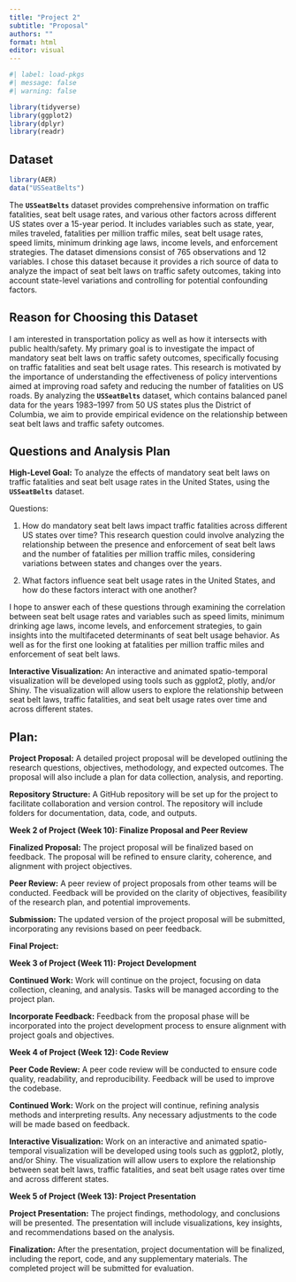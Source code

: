 ```yaml
---
title: "Project 2"
subtitle: "Proposal"
authors: ""
format: html
editor: visual
---
```


```r
#| label: load-pkgs
#| message: false
#| warning: false

library(tidyverse)
library(ggplot2)
library(dplyr)
library(readr)
```

## Dataset

```r
library(AER)
data("USSeatBelts")
```

The **`USSeatBelts`** dataset provides comprehensive information on traffic fatalities, seat belt usage rates, and various other factors across different US states over a 15-year period. It includes variables such as state, year, miles traveled, fatalities per million traffic miles, seat belt usage rates, speed limits, minimum drinking age laws, income levels, and enforcement strategies. The dataset dimensions consist of 765 observations and 12 variables. I chose this dataset because it provides a rich source of data to analyze the impact of seat belt laws on traffic safety outcomes, taking into account state-level variations and controlling for potential confounding factors.

## Reason for Choosing this Dataset

I am interested in transportation policy as well as how it intersects with public health/safety. My primary goal is to investigate the impact of mandatory seat belt laws on traffic safety outcomes, specifically focusing on traffic fatalities and seat belt usage rates. This research is motivated by the importance of understanding the effectiveness of policy interventions aimed at improving road safety and reducing the number of fatalities on US roads. By analyzing the **`USSeatBelts`** dataset, which contains balanced panel data for the years 1983--1997 from 50 US states plus the District of Columbia, we aim to provide empirical evidence on the relationship between seat belt laws and traffic safety outcomes.

## Questions and Analysis Plan

**High-Level Goal:** To analyze the effects of mandatory seat belt laws on traffic fatalities and seat belt usage rates in the United States, using the **`USSeatBelts`** dataset.

Questions:

1.  How do mandatory seat belt laws impact traffic fatalities across different US states over time? This research question could involve analyzing the relationship between the presence and enforcement of seat belt laws and the number of fatalities per million traffic miles, considering variations between states and changes over the years.

2.  What factors influence seat belt usage rates in the United States, and how do these factors interact with one another?

I hope to answer each of these questions through examining the correlation between seat belt usage rates and variables such as speed limits, minimum drinking age laws, income levels, and enforcement strategies, to gain insights into the multifaceted determinants of seat belt usage behavior. As well as for the first one looking at fatalities per million traffic miles and enforcement of seat belt laws.

**Interactive Visualization:** An interactive and animated spatio-temporal visualization will be developed using tools such as ggplot2, plotly, and/or Shiny. The visualization will allow users to explore the relationship between seat belt laws, traffic fatalities, and seat belt usage rates over time and across different states.

## **Plan:**

**Project Proposal:** A detailed project proposal will be developed outlining the research questions, objectives, methodology, and expected outcomes. The proposal will also include a plan for data collection, analysis, and reporting.

**Repository Structure:** A GitHub repository will be set up for the project to facilitate collaboration and version control. The repository will include folders for documentation, data, code, and outputs.

**Week 2 of Project (Week 10): Finalize Proposal and Peer Review**

**Finalized Proposal:** The project proposal will be finalized based on feedback. The proposal will be refined to ensure clarity, coherence, and alignment with project objectives.

**Peer Review:** A peer review of project proposals from other teams will be conducted. Feedback will be provided on the clarity of objectives, feasibility of the research plan, and potential improvements.

**Submission:** The updated version of the project proposal will be submitted, incorporating any revisions based on peer feedback.

**Final Project:**

**Week 3 of Project (Week 11): Project Development**

**Continued Work:** Work will continue on the project, focusing on data collection, cleaning, and analysis. Tasks will be managed according to the project plan.

**Incorporate Feedback:** Feedback from the proposal phase will be incorporated into the project development process to ensure alignment with project goals and objectives.

**Week 4 of Project (Week 12): Code Review**

**Peer Code Review:** A peer code review will be conducted to ensure code quality, readability, and reproducibility. Feedback will be used to improve the codebase.

**Continued Work:** Work on the project will continue, refining analysis methods and interpreting results. Any necessary adjustments to the code will be made based on feedback.

**Interactive Visualization:** Work on an interactive and animated spatio-temporal visualization will be developed using tools such as ggplot2, plotly, and/or Shiny. The visualization will allow users to explore the relationship between seat belt laws, traffic fatalities, and seat belt usage rates over time and across different states.

**Week 5 of Project (Week 13): Project Presentation**

**Project Presentation:** The project findings, methodology, and conclusions will be presented. The presentation will include visualizations, key insights, and recommendations based on the analysis.

**Finalization:** After the presentation, project documentation will be finalized, including the report, code, and any supplementary materials. The completed project will be submitted for evaluation.
